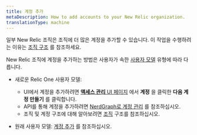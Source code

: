 ```yaml
---
title: 계정 추가
metaDescription: How to add accounts to your New Relic organization.
translationType: machine
---
```


일부 New Relic 조직은 조직에 더 많은 계정을 추가할 수 있습니다. 이 작업을 수행하려는 이유는 [조직 구조](/docs/accounts/accounts-billing/account-structure/new-relic-account-structure) 를 참조하세요.

New Relic 조직에 계정을 추가하는 방법은 사용자가 속한 [사용자 모델](/docs/accounts/original-accounts-billing/original-product-based-pricing/overview-user-models) 유형에 따라 다릅니다.

* 새로운 Relic One 사용자 모델:

  * UI에서 계정을 추가하려면 [**액세스 관리** UI 페이지](/docs/accounts/accounts-billing/new-relic-one-user-management/user-management-ui-and-tasks#where) 에서 **계정** 을 클릭한 **다음 계정 만들기** 를 클릭합니다.
  * API를 통해 계정을 추가하려면 [NerdGraph로 계정 관리](/docs/apis/nerdgraph/examples/manage-accounts-nerdgraph) 를 참조하십시오.
  * 조직 및 계정 구조에 대해 알아보려면 [조직](/docs/accounts/accounts-billing/account-structure/new-relic-account-structure) 구조를 참조하십시오.

* 원래 사용자 모델: [계정 추가](/docs/accounts/original-accounts-billing/original-users-roles/parent-child-account-structure/#creating) 를 참조하십시오.